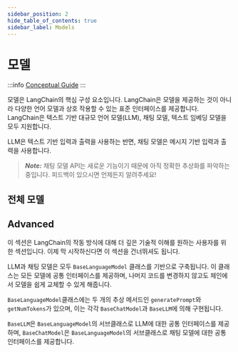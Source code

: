 ```yaml
---
sidebar_position: 2
hide_table_of_contents: true
sidebar_label: Models
---
```



# 모델

:::info
[Conceptual Guide](https://docs.langchain.com/docs/components/models/)
:::

모델은 LangChain의 핵심 구성 요소입니다. LangChain은 모델을 제공하는 것이 아니라 다양한 언어 모델과 상호 작용할 수 있는 표준 인터페이스를 제공합니다.
LangChain은 텍스트 기반 대규모 언어 모델(LLM), 채팅 모델, 텍스트 임베딩 모델을 모두 지원합니다.

LLM은 텍스트 기반 입력과 출력을 사용하는 반면, 채팅 모델은 메시지 기반 입력과 출력을 사용합니다.

> **_Note:_** 채팅 모델 API는 새로운 기능이기 때문에 아직 정확한 추상화를 파악하는 중입니다. 피드백이 있으시면 언제든지 알려주세요!

## 전체 모델

<DocCardList />

## Advanced

이 섹션은 LangChain의 작동 방식에 대해 더 깊은 기술적 이해를 원하는 사용자를 위한 섹션입니다. 이제 막 시작하신다면 이 섹션을 건너뛰셔도 됩니다.

LLM과 채팅 모델은 모두 `BaseLanguageModel` 클래스를 기반으로 구축됩니다. 이 클래스는 모든 모델에 공통 인터페이스를 제공하며, 나머지 코드를 변경하지 않고도 체인에서 모델을 쉽게 교체할 수 있게 해줍니다.

`BaseLanguageModel`클래스에는 두 개의 추상 메서드인 `generatePrompt`와 `getNumTokens`가 있으며, 이는 각각 `BaseChatModel`과 `BaseLLM`에 의해 구현됩니다.

`BaseLLM`은 `BaseLanguageModel`의 서브클래스로 LLM에 대한 공통 인터페이스를 제공하며, `BaseChatModel`은 `BaseLanguageModel`의 서브클래스로 채팅 모델에 대한 공통 인터페이스를 제공합니다.
